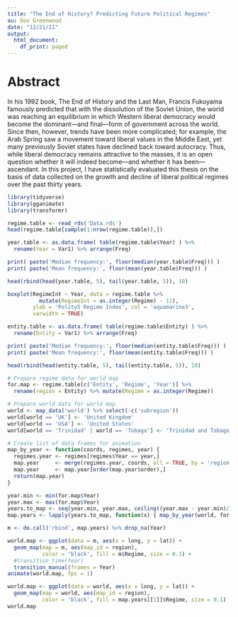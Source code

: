 ```yaml
---
title: "The End of History? Predicting Future Political Regimes"
au: Dov Greenwood
date: "12/21/21"
output:
  html_document:
    df_print: paged
---
```


# Abstract
In his 1992 book, The End of History and the Last Man, Francis Fukuyama famously predicted that with the dissolution of the Soviet Union, the world was reaching an equilibrium in which Western liberal democracy would become the dominant—and final—form of government across the world. Since then, however, trends have been more complicated; for example, the Arab Spring saw a movement toward liberal values in the Middle East, yet many previously Soviet states have declined back toward autocracy. Thus, while liberal democracy remains attractive to the masses, it is an open question whether it will indeed become—and whether it has been—ascendant. In this project, I have statistically evaluated this thesis on the basis of data collected on the growth and decline of liberal political regimes over the past thirty years. 

```r
library(tidyverse)
library(gganimate)
library(transformr)
```


```r
regime.table <- read_rds('Data.rds')
head(regime.table[sample(1:nrow(regime.table)),])
```


```r
year.table <- as.data.frame( table(regime.table$Year) ) %>% 
  rename(Year = Var1) %>% arrange(Freq)

print( paste('Median frequency:', floor(median(year.table$Freq))) )
print( paste('Mean frequency:', floor(mean(year.table$Freq))) )

head(rbind(head(year.table, 5), tail(year.table, 5)), 10)
```


```r
boxplot(RegimeInt ~ Year, data = regime.table %>% 
          mutate(RegimeInt = as.integer(Regime) - 11),
        ylab = 'Polity5 Regime Index', col = 'aquamarine3', 
        varwidth = TRUE)
```

```r
entity.table <- as.data.frame( table(regime.table$Entity) ) %>% 
  rename(Entity = Var1) %>% arrange(Freq)

print( paste('Median frequency:', floor(median(entity.table$Freq))) )
print( paste('Mean frequency:', floor(mean(entity.table$Freq))) )

head(rbind(head(entity.table, 5), tail(entity.table, 5)), 10)
```

```r
# Prepare regime data for world map
for.map <- regime.table[c('Entity', 'Regime', 'Year')] %>% 
  rename(region = Entity) %>% mutate(Regime = as.integer(Regime))

# Prepare world data for world map
world <- map_data('world') %>% select(-c('subregion'))
world[world == 'UK'] <- 'United Kingdom'
world[world == 'USA'] <- 'United States'
world[world == 'Trinidad' | world == 'Tobago'] <- 'Trinidad and Tobago'

# Create list of data frames for animation
map_by_year <- function(coords, regimes, year) {
  regimes.year <- regimes[regimes$Year == year,]
  map.year     <- merge(regimes.year, coords, all = TRUE, by = 'region')
  map.year     <- map.year[order(map.year$order),]
  return(map.year)
}

year.min <- min(for.map$Year)
year.max <- max(for.map$Year)
years.to_map <- seq(year.min, year.max, ceiling((year.max - year.min)/10))
map.years <- lapply(years.to_map, function(x) { map_by_year(world, for.map, x) })
```

```r
m <- do.call('rbind', map.years) %>% drop_na(Year)
```

```r
world.map <- ggplot(data = m, aes(x = long, y = lat)) + 
  geom_map(map = m, aes(map_id = region),
           color = 'black', fill = m$Regime, size = 0.1) +
  #transition_time(Year)
  transition_manual(frames = Year)
animate(world.map, fps = 1)
```

```r
world.map <- ggplot(data = world, aes(x = long, y = lat)) + 
  geom_map(map = world, aes(map_id = region),
           color = 'black', fill = map.years[[1]]$Regime, size = 0.1)
world.map
```





















